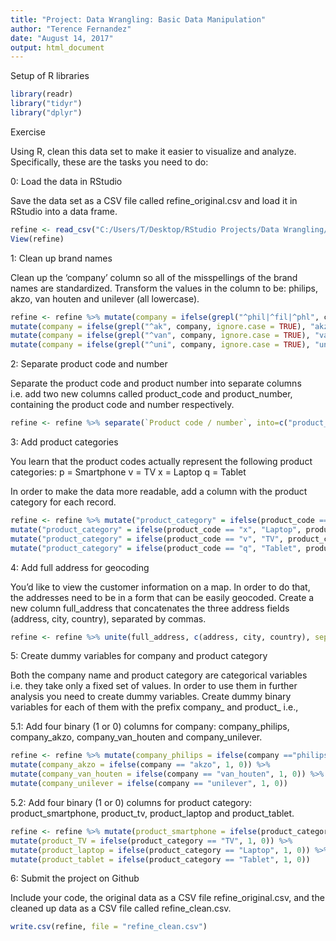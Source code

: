 ---
title: "Project: Data Wrangling: Basic Data Manipulation"
author: "Terence Fernandez"
date: "August 14, 2017"
output: html_document
---

Setup of R libraries

```{r}
library(readr)
library("tidyr")
library("dplyr")

```

Exercise

Using R, clean this data set to make it easier to visualize and analyze. Specifically, these are the tasks you need to do: 

0: Load the data in RStudio

Save the data set as a CSV file called refine_original.csv and load it in RStudio into a data frame.

```{r}
refine <- read_csv("C:/Users/T/Desktop/RStudio Projects/Data Wrangling/refine.csv")
View(refine)

```

1: Clean up brand names

Clean up the 'company' column so all of the misspellings of the brand names are standardized. Transform the values in the column to be: philips, akzo, van houten and unilever (all lowercase).

```{r}
refine <- refine %>% mutate(company = ifelse(grepl("^phil|^fil|^phl", company, ignore.case = TRUE), "philips", company)) %>%
mutate(company = ifelse(grepl("^ak", company, ignore.case = TRUE), "akzo", company)) %>%
mutate(company = ifelse(grepl("^van", company, ignore.case = TRUE), "van_houten", company)) %>%
mutate(company = ifelse(grepl("^uni", company, ignore.case = TRUE), "unilever", company))

```

2: Separate product code and number

Separate the product code and product number into separate columns i.e. add two new columns called product_code and product_number, containing the product code and number respectively.

```{r}
refine <- refine %>% separate(`Product code / number`, into=c("product_code", "Product_number"), sep = "-")

```

3: Add product categories

You learn that the product codes actually represent the following product categories:
p = Smartphone
v = TV
x = Laptop
q = Tablet

In order to make the data more readable, add a column with the product category for each record.

```{r}
refine <- refine %>% mutate("product_category" = ifelse(product_code == "p", "Smartphone", "")) %>%
mutate("product_category" = ifelse(product_code == "x", "Laptop", product_category)) %>%
mutate("product_category" = ifelse(product_code == "v", "TV", product_category)) %>%
mutate("product_category" = ifelse(product_code == "q", "Tablet", product_category))

```

4: Add full address for geocoding

You'd like to view the customer information on a map. In order to do that, the addresses need to be in a form that can be easily geocoded. Create a new column full_address that concatenates the three address fields (address, city, country), separated by commas.

```{r}
refine <- refine %>% unite(full_address, c(address, city, country), sep = ",")

```

5: Create dummy variables for company and product category

Both the company name and product category are categorical variables i.e. they take only a fixed set of values. In order to use them in further analysis you need to create dummy variables. Create dummy binary variables for each of them with the prefix company_ and product_ i.e.,

5.1: Add four binary (1 or 0) columns for company: company_philips, company_akzo, company_van_houten and company_unilever.

```{r}
refine <- refine %>% mutate(company_philips = ifelse(company =="philips", 1, 0)) %>%
mutate(company_akzo = ifelse(company == "akzo", 1, 0)) %>%
mutate(company_van_houten = ifelse(company == "van_houten", 1, 0)) %>%
mutate(company_unilever = ifelse(company == "unilever", 1, 0))

```

5.2:  Add four binary (1 or 0) columns for product category: product_smartphone, product_tv, product_laptop and product_tablet.

```{r}
refine <- refine %>% mutate(product_smartphone = ifelse(product_category == "Smartphone", 1, 0)) %>%
mutate(product_TV = ifelse(product_category == "TV", 1, 0)) %>%
mutate(product_laptop = ifelse(product_category == "Laptop", 1, 0)) %>%
mutate(product_tablet = ifelse(product_category == "Tablet", 1, 0))

```

6: Submit the project on Github

Include your code, the original data as a CSV file refine_original.csv, and the cleaned up data as a CSV file called refine_clean.csv.

```{r}
write.csv(refine, file = "refine_clean.csv")

```

